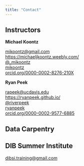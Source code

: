 ```yaml
---
title: "Contact"
---
```


## Instructors

**Michael Koontz** 

<i class="fa fa-envelope-square" aria-hidden="true"></i> [mikoontz@gmail.com](mailto:mikoontz@gmail.com)  
<i class="fa fa-user" aria-hidden="true"></i> [https://michaeljkoontz.weebly.com/](https://michaeljkoontz.weebly.com/)  
<i class="fa fa-twitter-square" aria-hidden="true"></i>    [\@_mikoontz](https://twitter.com/_mikoontz)  
<i class="fa fa-github-square" aria-hidden="true"></i>   [mikoontz](https://github.com/mikoontz)  
<i class="ai ai-orcid-square"></i>   [orcid.org/0000-0002-8276-210X](https://orcid.org/0000-0002-8276-210X)  

**Ryan Peek** 

<i class="fa fa-envelope-square" aria-hidden="true"></i> [rapeek@ucdavis.edu](mailto:rapeek@ucdavis.edu)  
<i class="fa fa-user" aria-hidden="true"></i> [https://ryanpeek.github.io/](https://ryanpeek.github.io/)  
<i class="fa fa-twitter-square" aria-hidden="true"></i> [\@riverpeek](https://twitter.com/riverpeek)  
<i class="fa fa-github-square" aria-hidden="true"></i> [ryanpeek](https://github.com/ryanpeek)  
<i class="ai ai-orcid-square"></i> [orcid.org/0000-0002-9577-6885](https://orcid.org/0000-0002-9577-6885) 

## Data Carpentry

## DIB Summer Institute

[dibsi.training@gmail.com](mailto:dibsi.training@gmail.com)